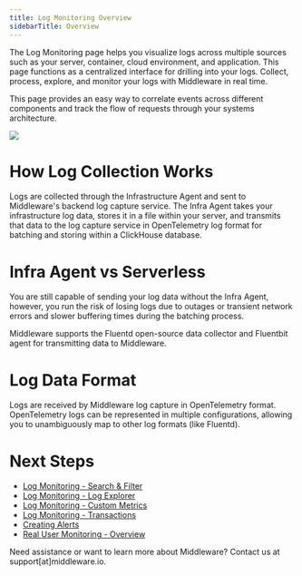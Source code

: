 ```yaml
---
title: Log Monitoring Overview
sidebarTitle: Overview
---
```


The Log Monitoring page helps you visualize logs across multiple sources such as your server, container, cloud environment, and application. This page functions as a centralized interface for drilling into your logs. Collect, process, explore, and monitor your logs with Middleware in real time.

This page provides an easy way to correlate events across different components and track the flow of requests through your systems architecture. 

![](https://lh7-us.googleusercontent.com/MTfp-__IJ_ZHa7TjkDSLpqRumI9z7VEr2TT34N3sK8pn7P9nYtI5BoSeSFzbjgJ_i1Yp3qZaGaNt_TEjgUVMOXRdR1U7qAh6w8UH6m0zD-EO7IY9NI9pXzYJ-26j0c4m5nDLb18soBN00MXivDXzrH4)

# How Log Collection Works

Logs are collected through the Infrastructure Agent and sent to Middleware's backend log capture service. The Infra Agent takes your infrastructure log data, stores it in a file within your server, and transmits that data to the log capture service in OpenTelemetry log format for batching and storing within a ClickHouse database. 

# Infra Agent vs Serverless

You are still capable of sending your log data without the Infra Agent, however, you run the risk of losing logs due to outages or transient network errors and slower buffering times during the batching process.

<Note> Middleware supports the Fluentd open-source data collector and Fluentbit agent for transmitting data to Middleware.</Note>

# Log Data Format

Logs are received by Middleware log capture in OpenTelemetry format. OpenTelemetry logs can be represented in multiple configurations, allowing you to unambiguously map to other log formats (like Fluentd).

# Next Steps

- [Log Monitoring - Search & Filter]()
- [Log Monitoring - Log Explorer]()
- [Log Monitoring - Custom Metrics]()
- [Log Monitoring - Transactions]()
- [Creating Alerts]()
- [Real User Monitoring - Overview]()

<Note> Need assistance or want to learn more about Middleware? Contact us at support[at]middleware.io. </Note>